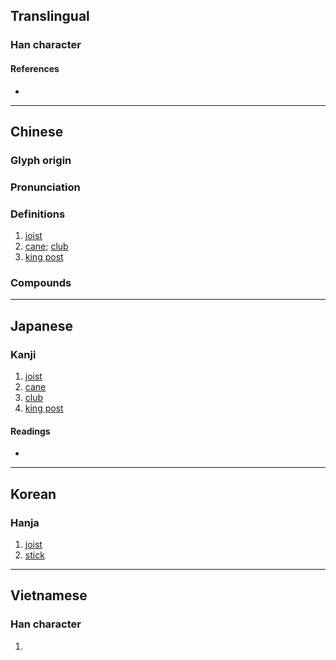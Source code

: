 {{also|棁}}
{{character info}}
==Translingual==

===Han character===
{{Han char|rn=75|rad=木|as=07|sn=11|four=48916|canj=DCRU|ids=⿰木兌}}

====References====
* {{Han ref|kx=0531.060|dkj=14885|dj=0919.050|hdz=21217.031|uh=68B2|ud=26802|bh=D5BF|bd=54719}}

----

==Chinese==
{{zh-forms|s=棁}}

===Glyph origin===
{{Han etym}}

===Pronunciation===
{{zh-pron
|m=zhuó
|c=zyut3
|mc=y
|oc=y
|ma=
|cat=n
}}

===Definitions===
{{zh-hanzi}}

# [[joist]]
# [[cane]]; [[club]]
# [[king post]]

===Compounds===
{{zh-der|楶梲|藻梲}}

----

==Japanese==

===Kanji===
{{ja-kanji|grade=|rs=木07}}

# [[joist]]
# [[cane]]
# [[club]]
# [[king post]]

====Readings====
* {{ja-readings|on=[[せつ]] (setsu), [[せち]] (sechi), [[たつ]] (tatsu), [[たち]] (tachi)|kun=[[うだつ]] (udatsu)}}

----

==Korean==

===Hanja===
{{ko-hanja|hangeul=절|rv=jeol|mr=chŏl}}

# [[joist]]
# [[stick]]

----

==Vietnamese==

===Han character===
{{vi-readings|reading=chuyết|rs=木07}}

# {{rfdef|vi|sort=木07}}